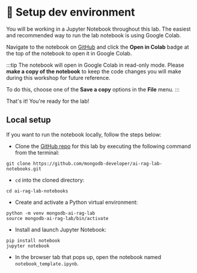 
# 👐 Setup dev environment

You will be working in a Jupyter Notebook throughout this lab. The easiest and recommended way to run the lab notebook is using Google Colab. 

Navigate to the notebook on [GitHub](https://github.com/mongodb-developer/ai-rag-lab-notebooks/blob/main/notebook_template.ipynb) and click the **Open in Colab** badge at the top of the notebook to open it in Google Colab.

<Screenshot url="https://github.com/mongodb-developer/ai-rag-lab-notebooks" src="img/screenshots/40-dev-env/1-open-colab.png" alt="Open in Colab" />

:::tip
The notebook will open in Google Colab in read-only mode. Please **make a copy of the notebook** to keep the code changes you will make during this workshop for future reference.

To do this, choose one of the **Save a copy** options in the **File** menu.
:::

That's it! You're ready for the lab!

## Local setup

If you want to run the notebook locally, follow the steps below:

* Clone the [GitHub repo](https://github.com/mongodb-developer/ai-rag-lab-notebooks.git) for this lab by executing the following command from the terminal:

```
git clone https://github.com/mongodb-developer/ai-rag-lab-notebooks.git
```

* `cd` into the cloned directory:

```
cd ai-rag-lab-notebooks
```

* Create and activate a Python virtual environment:

```
python -m venv mongodb-ai-rag-lab
source mongodb-ai-rag-lab/bin/activate
```

* Install and launch Jupyter Notebook:

```
pip install notebook
jupyter notebook
```

* In the browser tab that pops up, open the notebook named `notebook_template.ipynb`.

<Screenshot url="localhost:8888/tree" src="img/screenshots/40-dev-env/2-jupyter-notebook.png" alt="Jupyter Notebook" />